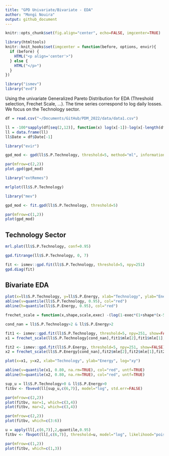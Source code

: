 ```yaml
---
title: "GPD Univariate/Bivariate - EDA"
author: "Mongi Nouira"
output: github_document
---
```


```r
knitr::opts_chunk$set(fig.align="center", echo=FALSE, imgcenter=TRUE)

library(htmltools)
knitr::knit_hooks$set(imgcenter = function(before, options, envir){
  if (before) {
    HTML("<p align='center'>")
  } else {
    HTML("</p>")
  }
})

library("ismev")
library("evd")
```

Using the univariate Generalized Pareto Distribution for EDA (Threshold selection, Frechet Scale, ...). The time series correspond to log daily losses. We focus on the Technology sector.

```r
df = read.csv("~/Documents/GitHub/PDM_2022/data/data1.csv")

ll = -100*sapply(df[seq(2,12)], function(x) log(x[-1])-log(x[-length(df$Date)]))
ll = data.frame(ll)
ll$Date = df$Date[-1]
```

```r
library("evir")

gpd_mod <- gpd(ll$S.P.Technology, threshold=5, method="ml", information="observed")

par(mfrow=c(2,2))
plot.gpd(gpd_mod)
```

```r
library("extRemes")

mrlplot(ll$S.P.Technology)
```

```r
library("mev")

gpd_mod <- fit.gpd(ll$S.P.Technology, threshold=5)

par(mfrow=c(1,2))
plot(gpd_mod)
```

## Technology Sector

```r
mrl.plot(ll$S.P.Technology, conf=0.95)
```

```r
gpd.fitrange(ll$S.P.Technology, 0, 7)
```

```r
fit <- ismev::gpd.fit(ll$S.P.Technology, threshold=5, npy=251)
gpd.diag(fit)
```

## Bivariate EDA

```r
plot(x=ll$S.P.Technology, y=ll$S.P.Energy, xlab="Technology", ylab="Energy")
abline(v=quantile(ll$S.P.Technology, 0.95), col="red")
abline(h=quantile(ll$S.P.Energy, 0.95), col="red")
```

```r
frechet_scale = function(x,shape,scale,exec) -(log(1-exec*(1+shape*(x-5)/scale)^(-1/shape)))

cond_nan = ll$S.P.Technology>2 & ll$S.P.Energy>2

fit1 <- ismev::gpd.fit(ll$S.P.Technology, threshold=5, npy=251, show=FALSE)
x1 = frechet_scale(ll$S.P.Technology[cond_nan],fit1$mle[2],fit1$mle[1],fit1$rate)

fit2 <- ismev::gpd.fit(ll$S.P.Energy, threshold=5, npy=251, show=FALSE)
x2 = frechet_scale(ll$S.P.Energy[cond_nan],fit2$mle[2],fit2$mle[1],fit2$rate)

plot(x=x1, y=x2, xlab="Technology", ylab="Energy", log="xy")

abline(v=quantile(x1, 0.80, na.rm=TRUE), col="red", untf=TRUE)
abline(h=quantile(x2, 0.80, na.rm=TRUE), col="red", untf=TRUE)
```

```r
sup_u = ll$S.P.Technology>0 & ll$S.P.Energy>0
fitbv <- fbvevd(ll[sup_u,c(6,7)], model="log", std.err=FALSE)

par(mfrow=c(2,2))
plot(fitbv, mar=1, which=c(3,4))
plot(fitbv, mar=2, which=c(3,4))

par(mfrow=c(2,2))
plot(fitbv, which=c(3:6))
```

```r
u = apply(ll[,c(6,7)],2,quantile,0.95)
fitbv <- fbvpot(ll[,c(6,7)], threshold=u, model="log", likelihood="poisson", std.err=FALSE)

par(mfrow=c(1,2))
plot(fitbv, which=c(1,3))
```

